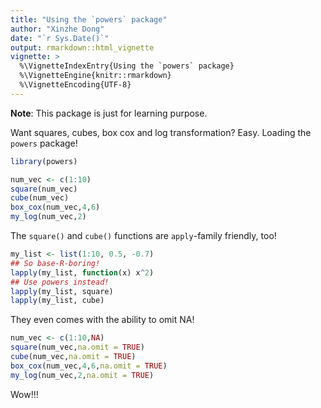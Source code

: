 ```yaml
---
title: "Using the `powers` package"
author: "Xinzhe Dong"
date: "`r Sys.Date()`"
output: rmarkdown::html_vignette
vignette: >
  %\VignetteIndexEntry{Using the `powers` package}
  %\VignetteEngine{knitr::rmarkdown}
  %\VignetteEncoding{UTF-8}
---
```


__Note__: This package is just for learning purpose.

Want squares, cubes, box cox and log transformation? Easy. Loading the `powers` package! 

```r
library(powers)
```

```r
num_vec <- c(1:10)
square(num_vec)
cube(num_vec)
box_cox(num_vec,4,6)
my_log(num_vec,2)
```

The `square()` and `cube()` functions are `apply`-family friendly, too!

```r
my_list <- list(1:10, 0.5, -0.7)
## So base-R-boring!
lapply(my_list, function(x) x^2)
## Use powers instead!
lapply(my_list, square)
lapply(my_list, cube)
```

They even comes with the ability to omit NA!

```r
num_vec <- c(1:10,NA)
square(num_vec,na.omit = TRUE)
cube(num_vec,na.omit = TRUE)
box_cox(num_vec,4,6,na.omit = TRUE)
my_log(num_vec,2,na.omit = TRUE)
```

Wow!!!

